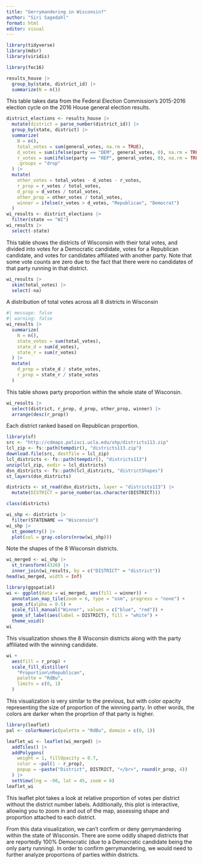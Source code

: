 ```yaml
---
title: "Gerrymandering in Wisconsin?"
author: "Siri Sagedahl"
format: html
editor: visual
---
```


```r
library(tidyverse)
library(mdsr)
library(viridis)
```

```r
library(fec16)

results_house |>
  group_by(state, district_id) |>
  summarize(N = n())
```
This table takes data from the Federal Election Commission's 2015-2016 election cycle on the 2016 House general election results.

```r
district_elections <- results_house |>
  mutate(district = parse_number(district_id)) |>
  group_by(state, district) |>
  summarize(
    N = n(), 
    total_votes = sum(general_votes, na.rm = TRUE),
    d_votes = sum(ifelse(party == "DEM", general_votes, 0), na.rm = TRUE),
    r_votes = sum(ifelse(party == "REP", general_votes, 0), na.rm = TRUE),
    .groups = "drop"
  ) |>
  mutate(
    other_votes = total_votes - d_votes - r_votes,
    r_prop = r_votes / total_votes,
    d_prop = d_votes / total_votes,
    other_prop = other_votes / total_votes,
    winner = ifelse(r_votes > d_votes, "Republican", "Democrat")
  )
wi_results <- district_elections |>
  filter(state == "WI")
wi_results |>                  
  select(-state)
```
This table shows the districts of Wisconsin with their total votes, and divided into votes for a Democratic candidate, votes for a Republican candidate, and votes for candidates affiliated with another party. Note that some vote counts are zero due to the fact that there were no candidates of that party running in that district.

```r
wi_results |>
  skim(total_votes) |>
  select(-na)
```
A distribution of total votes across all 8 districts in Wisconsin

```r
#| message: false
#| warning: false
wi_results |>
  summarize(
    N = n(), 
    state_votes = sum(total_votes), 
    state_d = sum(d_votes), 
    state_r = sum(r_votes)
  ) |>
  mutate(
    d_prop = state_d / state_votes, 
    r_prop = state_r / state_votes
  )
```
This table shows party proportion within the whole state of Wisconsin.

```r
wi_results |>
  select(district, r_prop, d_prop, other_prop, winner) |>
  arrange(desc(r_prop))
```
Each district ranked based on Republican proportion.

```r
library(sf)
src <- "http://cdmaps.polisci.ucla.edu/shp/districts113.zip"
lcl_zip <- fs::path(tempdir(), "districts113.zip")
download.file(src, destfile = lcl_zip)
lcl_districts <- fs::path(tempdir(), "districts113")
unzip(lcl_zip, exdir = lcl_districts)
dsn_districts <- fs::path(lcl_districts, "districtShapes")
st_layers(dsn_districts)
```

```r
districts <- st_read(dsn_districts, layer = "districts113") |>
  mutate(DISTRICT = parse_number(as.character(DISTRICT)))
```

```r
class(districts)
```

```r
wi_shp <- districts |>
  filter(STATENAME == "Wisconsin")
wi_shp |>
  st_geometry() |>
  plot(col = gray.colors(nrow(wi_shp)))
```
Note the shapes of the 8 Wisconsin districts.

```r
wi_merged <- wi_shp |>
  st_transform(4326) |>
  inner_join(wi_results, by = c("DISTRICT" = "district"))
head(wi_merged, width = Inf)
```

```r
library(ggspatial)
wi <- ggplot(data = wi_merged, aes(fill = winner)) +
  annotation_map_tile(zoom = 6, type = "osm", progress = "none") + 
  geom_sf(alpha = 0.5) +
  scale_fill_manual("Winner", values = c("blue", "red")) + 
  geom_sf_label(aes(label = DISTRICT), fill = "white") + 
  theme_void()
wi
```
This visualization shows the 8 Wisconsin districts along with the party affiliated with the winning candidate.

```r
wi +
  aes(fill = r_prop) + 
  scale_fill_distiller(
    "Proportion\nRepublican", 
    palette = "RdBu", 
    limits = c(0, 1)
  )
```
This visualization is very similar to the previous, but with color opacity representing the size of proportion of the winning party. In other words, the colors are darker when the proprtion of that party is higher.

```r
library(leaflet)
pal <- colorNumeric(palette = "RdBu", domain = c(0, 1))

leaflet_wi <- leaflet(wi_merged) |>
  addTiles() |>
  addPolygons(
    weight = 1, fillOpacity = 0.7, 
    color = ~pal(1 - r_prop),  
    popup = ~paste("District", DISTRICT, "</br>", round(r_prop, 4))
  ) |>                         
  setView(lng = -90, lat = 45, zoom = 6)
leaflet_wi

```
This leaflet plot takes a look at relative proportion of votes per district without the district number labels. Additionally, this plot is interactive, allowing you to zoom in and out of the map, assessing shape and proportion attached to each district.

From this data visualization, we can't confirm or deny gerrymandering within the state of Wisconsin. There are some oddly shaped districts that are reportedly 100% Democratic (due to a Democratic candidate being the only party running). In order to confirm gerrymandering, we would need to further analyze proportions of parties within districts.

